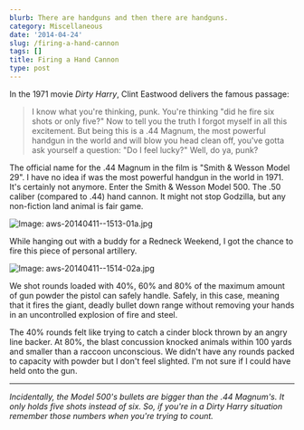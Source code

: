 ```yaml
---
blurb: There are handguns and then there are handguns.
category: Miscellaneous
date: '2014-04-24'
slug: /firing-a-hand-cannon
tags: []
title: Firing a Hand Cannon
type: post
---
```



In the 1971 movie *Dirty Harry*, Clint Eastwood delivers the famous passage: 

> I know what you're thinking, punk. You're thinking "did he fire six shots or only five?" Now to tell you the truth I forgot myself in all this excitement. But being this is a .44 Magnum, the most powerful handgun in the world and will blow you head clean off, you've gotta ask yourself a question: "Do I feel lucky?" Well, do ya, punk?

The official name for the .44 Magnum in the film is "Smith & Wesson Model 29". I have no idea if was the most powerful handgun in the world in 1971. It's certainly not anymore. Enter the Smith & Wesson Model 500. The .50 caliber (compared to .44) hand cannon. It might not stop Godzilla, but any non-fiction land animal is fair game.

![Image: aws-20140411--1513-01a.jpg](/aws-20140411--1513-01a.jpg) 

While hanging out with a buddy for a Redneck Weekend, I got the chance to fire this piece of personal artillery. 

![Image: aws-20140411--1514-02a.jpg](/aws-20140411--1514-02a.jpg)

We shot rounds loaded with 40%, 60% and 80% of the maximum amount of gun powder the pistol can safely handle. Safely, in this case, meaning that it fires the giant, deadly bullet down range without removing your hands in an uncontrolled explosion of fire and steel.

The 40% rounds felt like trying to catch a cinder block thrown by an angry line backer. At 80%, the blast concussion knocked animals within 100 yards and smaller than a raccoon unconscious. We didn't have any rounds packed to capacity with powder but I don't feel slighted. I'm not sure if I could have held onto the gun.

---


*Incidentally, the Model 500's bullets are bigger than the .44 Magnum's. It only holds five shots instead of six. So, if you're in a Dirty Harry situation remember those numbers when you're trying to count.*

<!--

```json{numberLines: true}

[
  {
    "caption": "Plugin Unit Tests",
    "command": "plugin_unit_test"
  } 
]

```

-->